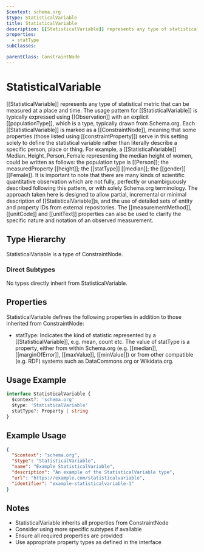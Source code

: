 ```yaml
---
$context: schema.org
$type: StatisticalVariable
title: StatisticalVariable
description: [[StatisticalVariable]] represents any type of statistical metric that can be measured at a place and time. The usage pattern for [[StatisticalVariable]] is typically expressed using [[Observation]] with an explicit [[populationType]], which is a type, typically drawn from Schema.org. Each [[StatisticalVariable]] is marked as a [[ConstraintNode]], meaning that some properties (those listed using [[constraintProperty]]) serve in this setting solely to define the statistical variable rather than literally describe a specific person, place or thing. For example, a [[StatisticalVariable]] Median_Height_Person_Female representing the median height of women, could be written as follows: the population type is [[Person]]; the measuredProperty [[height]]; the [[statType]] [[median]]; the [[gender]] [[Female]]. It is important to note that there are many kinds of scientific quantitative observation which are not fully, perfectly or unambiguously described following this pattern, or with solely Schema.org terminology. The approach taken here is designed to allow partial, incremental or minimal description of [[StatisticalVariable]]s, and the use of detailed sets of entity and property IDs from external repositories. The [[measurementMethod]], [[unitCode]] and [[unitText]] properties can also be used to clarify the specific nature and notation of an observed measurement. 
properties:
  - statType
subClasses:

parentClass: ConstraintNode
---
```


# StatisticalVariable

[[StatisticalVariable]] represents any type of statistical metric that can be measured at a place and time. The usage pattern for [[StatisticalVariable]] is typically expressed using [[Observation]] with an explicit [[populationType]], which is a type, typically drawn from Schema.org. Each [[StatisticalVariable]] is marked as a [[ConstraintNode]], meaning that some properties (those listed using [[constraintProperty]]) serve in this setting solely to define the statistical variable rather than literally describe a specific person, place or thing. For example, a [[StatisticalVariable]] Median_Height_Person_Female representing the median height of women, could be written as follows: the population type is [[Person]]; the measuredProperty [[height]]; the [[statType]] [[median]]; the [[gender]] [[Female]]. It is important to note that there are many kinds of scientific quantitative observation which are not fully, perfectly or unambiguously described following this pattern, or with solely Schema.org terminology. The approach taken here is designed to allow partial, incremental or minimal description of [[StatisticalVariable]]s, and the use of detailed sets of entity and property IDs from external repositories. The [[measurementMethod]], [[unitCode]] and [[unitText]] properties can also be used to clarify the specific nature and notation of an observed measurement. 

## Type Hierarchy

StatisticalVariable is a type of ConstraintNode.

### Direct Subtypes

No types directly inherit from StatisticalVariable.

## Properties

StatisticalVariable defines the following properties in addition to those inherited from ConstraintNode:

- statType: Indicates the kind of statistic represented by a [[StatisticalVariable]], e.g. mean, count etc. The value of statType is a property, either from within Schema.org (e.g. [[median]], [[marginOfError]], [[maxValue]], [[minValue]]) or from other compatible (e.g. RDF) systems such as DataCommons.org or Wikidata.org. 

## Usage Example

```typescript
interface StatisticalVariable {
  $context?: 'schema.org'
  $type: 'StatisticalVariable'
  statType?: Property | string
}
```

## Example Usage

```json
{
  "$context": "schema.org",
  "$type": "StatisticalVariable",
  "name": "Example StatisticalVariable",
  "description": "An example of the StatisticalVariable type",
  "url": "https://example.com/statisticalvariable",
  "identifier": "example-statisticalvariable-1"
}
```

## Notes

- StatisticalVariable inherits all properties from ConstraintNode
- Consider using more specific subtypes if available
- Ensure all required properties are provided
- Use appropriate property types as defined in the interface
